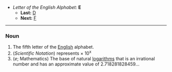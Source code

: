 *''Letter of the English Alphabet:'' '''E'''
**'''Last:''' [[D]]
**'''Next:''' [[F]]
----

===Noun===

#The fifth letter of the [[English]] alphabet.
#(''Scientific Notation'') represents &times; 10<sup>x</sup>
#(''e''; Mathematics) The base of natural [[logarithm]]s that is an irrational number and has an approximate value of 2.718281828459...